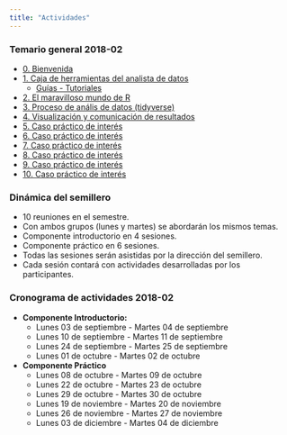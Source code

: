 ```yaml
---
title: "Actividades"
---
```


### Temario general 2018-02
  
  - [0. Bienvenida](/Actividades/0_Bienvenida.html)
  - [1. Caja de herramientas del analista de datos](/Actividades/1_Intro.html)
      - [Guías - Tutoriales](/Actividades/GuiasR.html)
  - [2. El maravilloso mundo de R](/Actividades/2_MundoR.html)
  - [3. Proceso de anális de datos (tidyverse)](/Actividades/3_Tidy.html)
  - [4. Visualización y comunicación de resultados](/Actividades/4_Visual.html)
  - [5. Caso práctico de interés](/Actividades/5_Caso1.html)
  - [6. Caso práctico de interés](/Actividades/5_Caso2.html)
  - [7. Caso práctico de interés](/Actividades/5_Caso3.html)
  - [8. Caso práctico de interés](/Actividades/5_Caso4.html)
  - [9. Caso práctico de interés](/Actividades/5_Caso5.html)
  - [10. Caso práctico de interés](/Actividades/5_Caso6.html)  
  
### Dinámica del semillero

  - 10 reuniones en el semestre.
  - Con ambos grupos (lunes y martes) se abordarán los mismos temas.
  - Componente introductorio en 4 sesiones.
  - Componente práctico en 6 sesiones.
  - Todas las sesiones serán asistidas por la dirección del semillero.
  - Cada sesión contará con actividades desarrolladas por los participantes.
  
### Cronograma de actividades 2018-02

  - **Componente Introductorio:**
      - Lunes 03 de septiembre - Martes 04 de septiembre
      - Lunes 10 de septiembre - Martes 11 de septiembre
      - Lunes 24 de septiembre - Martes 25 de septiembre
      - Lunes 01 de octubre - Martes 02 de octubre
  - **Componente Práctico**    
      - Lunes 08 de octubre - Martes 09 de octubre
      - Lunes 22 de octubre - Martes 23 de octubre
      - Lunes 29 de octubre - Martes 30 de octubre
      - Lunes 19 de noviembre - Martes 20 de noviembre
      - Lunes 26 de noviembre - Martes 27 de noviembre
      - Lunes 03 de diciembre - Martes 04 de diciembre  